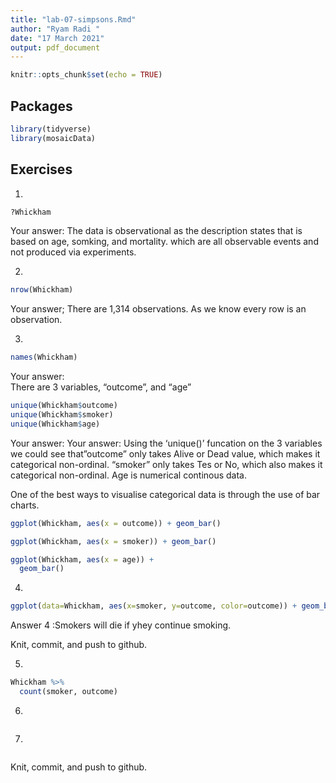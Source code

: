 ```yaml
---
title: "lab-07-simpsons.Rmd"
author: "Ryam Radi "
date: "17 March 2021"
output: pdf_document
---
```


```r
knitr::opts_chunk$set(echo = TRUE)
```

## Packages

```r
library(tidyverse) 
library(mosaicData)
```


## Exercises


1.  
```r
?Whickham
```
    
Your answer:
The data is observational as the description states that is based on age, somking, and mortality. which are all observable events and not produced via experiments.

2.  
```r
nrow(Whickham)
```

Your answer;
There are 1,314 observations. As we know every row is an observation.

3.  

```r
names(Whickham)
```

Your answer:  
There are 3 variables, "outcome", and "age"

```r
unique(Whickham$outcome)
unique(Whickham$smoker)
unique(Whickham$age)
```

Your answer: 
Your answer: Using the 'unique()' funcation on the 3 variables we could see that"outcome" only takes Alive or Dead value, which makes it categorical non-ordinal. "smoker" only takes Tes or No, which also makes it categorical non-ordinal. Age is numerical continous data.

One of the best ways to visualise categorical data is through the use of bar charts.
```r
ggplot(Whickham, aes(x = outcome)) + geom_bar()
```


```r
ggplot(Whickham, aes(x = smoker)) + geom_bar()
```

```r
ggplot(Whickham, aes(x = age)) +
  geom_bar()
```


4. 

```r
ggplot(data=Whickham, aes(x=smoker, y=outcome, color=outcome)) + geom_bar(stat="identity")
```
Answer 4 :Smokers will die if yhey continue smoking.


Knit, commit, and push to github.

5. 

```r
Whickham %>%
  count(smoker, outcome)
```

6.

```r

```

7. 

```r

```

Knit, commit, and push to github.